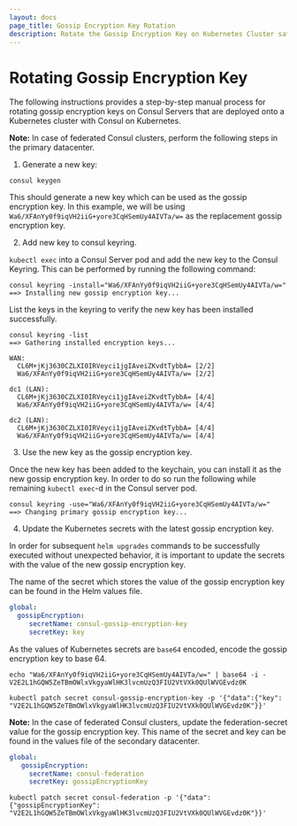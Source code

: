 ```yaml
---
layout: docs
page_title: Gossip Encryption Key Rotation
description: Rotate the Gossip Encryption Key on Kubernetes Cluster safely
---
```


# Rotating Gossip Encryption Key

The following instructions provides a step-by-step manual process for rotating gossip encryption keys on Consul Servers that are deployed onto a Kubernetes cluster with Consul on Kubernetes.

  **Note:** In case of federated Consul clusters, perform the following steps in the primary datacenter.

1. Generate a new key:

  ```shell-session
  consul keygen
  ```
  This should generate a new key which can be used as the gossip encryption key. In this example, we will be using
  `Wa6/XFAnYy0f9iqVH2iiG+yore3CqHSemUy4AIVTa/w=` as the replacement gossip encryption key.

2. Add new key to consul keyring.

  `kubectl exec` into a Consul Server pod and add the new key to the Consul Keyring. This can be performed by running the following command:

  ```shell-session
  consul keyring -install="Wa6/XFAnYy0f9iqVH2iiG+yore3CqHSemUy4AIVTa/w="
  ==> Installing new gossip encryption key...
  ```

  List the keys in the keyring to verify the new key has been installed successfully.

  ```shell-session
  consul keyring -list
  ==> Gathering installed encryption keys...

  WAN:
    CL6M+jKj3630CZLXI0IRVeyci1jgIAveiZKvdtTybbA= [2/2]
    Wa6/XFAnYy0f9iqVH2iiG+yore3CqHSemUy4AIVTa/w= [2/2]

  dc1 (LAN):
    CL6M+jKj3630CZLXI0IRVeyci1jgIAveiZKvdtTybbA= [4/4]
    Wa6/XFAnYy0f9iqVH2iiG+yore3CqHSemUy4AIVTa/w= [4/4]

  dc2 (LAN):
    CL6M+jKj3630CZLXI0IRVeyci1jgIAveiZKvdtTybbA= [4/4]
    Wa6/XFAnYy0f9iqVH2iiG+yore3CqHSemUy4AIVTa/w= [4/4]
  ```

3. Use the new key as the gossip encryption key.

  Once the new key has been added to the keychain, you can install it as the new gossip encryption key. In order to do so
  run the following while remaining `kubectl exec`-d in the Consul server pod.

  ```shell-session
  consul keyring -use="Wa6/XFAnYy0f9iqVH2iiG+yore3CqHSemUy4AIVTa/w="
  ==> Changing primary gossip encryption key...
  ```

4. Update the Kubernetes secrets with the latest gossip encryption key.

  In order for subsequent `helm upgrades` commands to be successfully executed without unexpected behavior, it is important to update the secrets with
  the value of the new gossip encryption key.

  The name of the secret which stores the value of the gossip encryption key can be found in the Helm values file.
  ```yaml
  global:
    gossipEncryption:
       secretName: consul-gossip-encryption-key
       secretKey: key
  ```

  As the values of Kubernetes secrets are `base64` encoded, encode the gossip encryption key to base 64.

  ```shell-session
  echo "Wa6/XFAnYy0f9iqVH2iiG+yore3CqHSemUy4AIVTa/w=" | base64 -i -
  V2E2L1hGQW5ZeTBmOWlxVkgyaWlHK3lvcmUzQ3FIU2VtVXk0QUlWVGEvdz0K

  kubectl patch secret consul-gossip-encryption-key -p '{"data":{"key": "V2E2L1hGQW5ZeTBmOWlxVkgyaWlHK3lvcmUzQ3FIU2VtVXk0QUlWVGEvdz0K"}}'
  ```

  **Note:** In the case of federated Consul clusters, update the federation-secret value for the gossip encryption key. This name of the secret and key can be found in the values file of the secondary datacenter.
  ```yaml
  global:
     gossipEncryption:
       secretName: consul-federation
       secretKey: gossipEncryptionKey
  ```

  ```shell-session
  kubectl patch secret consul-federation -p '{"data":{"gossipEncryptionKey": "V2E2L1hGQW5ZeTBmOWlxVkgyaWlHK3lvcmUzQ3FIU2VtVXk0QUlWVGEvdz0K"}}'
  ```
